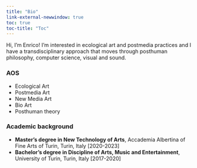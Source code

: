 ```yaml
---
title: "Bio"
link-external-newwindow: true
toc: true
toc-title: "Toc"
---
```


Hi, I'm Enrico! I’m interested in ecological art and postmedia practices and I have a transdisciplinary approach that moves through posthuman philosophy, computer science, visual and sound.

<h3>AOS</h3>
* Ecological Art
* Postmedia Art
* New Media Art
* Bio Art
* Posthuman theory

<h3>Academic background</h3>
* **Master's degree in New Technology of Arts**, Accademia Albertina of Fine Arts of Turin, Turin, Italy [2020-2023]
* **Bachelor's degree in Discipline of Arts, Music and Entertainment**, University of Turin, Turin, Italy [2017-2020]
